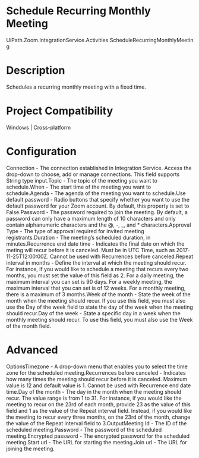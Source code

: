 ﻿# Schedule Recurring Monthly Meeting

UiPath.Zoom.IntegrationService.Activities.ScheduleRecurringMonthlyMeeting

# Description

Schedules a recurring monthly meeting with a fixed time.

# Project Compatibility

Windows | Cross-platform

# Configuration

Connection - The connection established in Integration Service. Access the drop-down to choose, add or manage connections. This field supports String type input.Topic - The topic of the meeting you want to schedule.When - The start time of the meeting you want to schedule.Agenda - The agenda of the meeting you want to schedule.Use default password - Radio buttons that specify whether you want to use the default password for your Zoom account. By default, this property is set to False.Password - The password required to join the meeting. By default, a password can only have a maximum length of 10 characters and only contain alphanumeric characters and the @, -, _, and * characters.Approval Type - The type of approval required for invited meeting registrants.Duration - The meeting’s scheduled duration, in minutes.Recurrence end date time - Indicates the final date on which the meting will recur before it is canceled. Must be in UTC Time, such as 2017-11-25T12:00:00Z. Cannot be used with Recurrences before canceled.Repeat interval in months - Define the interval at which the meeting should recur. For instance, if you would like to schedule a meeting that recurs every two months, you must set the value of this field as 2. For a daily meeting, the maximum interval you can set is 90 days. For a weekly meeting, the maximum interval that you can set is of 12 weeks. For a monthly meeting, there is a maximum of 3 months.Week of the month - State the week of the month when the meeting should recur. If you use this field, you must also use the Day of the week field to state the day of the week when the meeting should recur.Day of the week - State a specific day in a week when the monthly meeting should recur. To use this field, you must also use the Week of the month field.

# Advanced

OptionsTimezone - A drop-down menu that enables you to select the time zone for the scheduled meeting.Recurrences before canceled - Indicates how many times the meeting should recur before it is canceled. Maximum value is 12 and default value is 1. Cannot be used with Recurrence end date time.Day of the month - The day in the month when the meeting should recur. The value range is from 1 to 31. For instance, if you would like the meeting to recur on the 23rd of each month, provide 23 as the value of this field and 1 as the value of the Repeat interval field. Instead, if you would like the meeting to recur every three months, on the 23rd of the month, change the value of the Repeat interval field to 3.OutputMeeting Id - The ID of the scheduled meeting.Password - The password of the scheduled meeting.Encrypted password - The encrypted password for the scheduled meeting.Start url - The URL for starting the meeting.Join url - The URL for joining the meeting.
